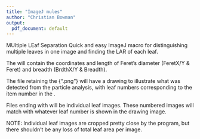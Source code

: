 ```yaml
---
title: "ImageJ mules"
author: "Christian Bowman"
output:
  pdf_document: default
---
```


\section{mules}
MUltiple LEaf Separation\newline
Quick and easy ImageJ macro for distinguishing multiple leaves in one image and finding the LAR of each leaf. \newline

\textbf{As with all image analysis projects, be sure to have a backup of your original images before starting!!}

\subsection{Workflow:}

\begin{enumerate}
  \item Download mules.ijm
  \item Open ImageJ/ FIJI
  \item Navigate to Plugins > Macros > Edit... 
  
      \begin{minipage}[t]{\linewidth}   %https://tex.stackexchange.com/questions/46230/whats-the-best-way-to-include-graphics-in-an-enumerated-list
        \raggedright
        \includegraphics[width=.8\linewidth]{/home/cb/bioprogs/projects/fieldDIA/docs/demo_imgs/mules-01.png}%
        \medskip
      \end{minipage}
      
  \item Open the mules.ijm file (most likely in your /Downloads folder) and a box containing the macro will appear
  
      \begin{minipage}[t]{\linewidth}   %https://tex.stackexchange.com/questions/46230/whats-the-best-way-to-include-graphics-in-an-enumerated-list
        \raggedright
        \includegraphics[width=.8\linewidth]{/home/cb/bioprogs/projects/fieldDIA/docs/demo_imgs/mules-02.png}%
        \medskip
      \end{minipage}
  
  \item \underline{Do NOT open any images}- this macro works through the given folder and does not need a starting image. You should only have the macro window open at this time.
  
  \pagebreak
  
  \item Click "Run" on the box with the mules.ijm file and select the folder containing the images you want processed as well as where you would like the outputs to go.
  
        \begin{minipage}[t]{\linewidth}   %https://tex.stackexchange.com/questions/46230/whats-the-best-way-to-include-graphics-in-an-enumerated-list
        \raggedright
        \includegraphics[width=.8\linewidth]{/home/cb/bioprogs/projects/fieldDIA/docs/demo_imgs/mules-03.png}%
        \medskip
        \end{minipage}
        \begin{minipage}[t]{\linewidth}  
        \raggedright
        \includegraphics[width=.8\linewidth]{/home/cb/bioprogs/projects/fieldDIA/docs/demo_imgs/mules-04.png}%
        \medskip
        \end{minipage}
      
  \item You should see the screen flash a lot as the images gets processed. Your original image will close and a few output boxes will remain.
  
        \begin{minipage}[t]{\linewidth}   %https://tex.stackexchange.com/questions/46230/whats-the-best-way-to-include-graphics-in-an-enumerated-list
        \raggedright
        \includegraphics[width=.8\linewidth]{/home/cb/bioprogs/projects/fieldDIA/docs/demo_imgs/mules-05.png}%
        \medskip
      \end{minipage}
  
  \pagebreak
  
  \item Check your folder containing the original image. You should see several new files that are split from the original.
  
        \begin{minipage}[t]{\linewidth}   %https://tex.stackexchange.com/questions/46230/whats-the-best-way-to-include-graphics-in-an-enumerated-list
        \raggedright
        \includegraphics[width=.8\linewidth]{/home/cb/bioprogs/projects/fieldDIA/docs/demo_imgs/mules-06.png}%
        \medskip
      \end{minipage}

\end{enumerate}

\subsection{Output:}

The \underline{".csv" file} will contain the coordinates and length of Feret's diameter (FeretX/Y & Feret) and breadth (BrdthX/Y & Breadth).\newline
  
The file retaining the {"<original name>.png"} will have a drawing to illustrate what was detected from the particle analysis, with leaf numbers corresponding to the item number in the \underline{".csv" file}.\newline
  
Files ending with \underline{"_no#.png"} will be individual leaf images. These numbered images will match with whatever leaf number is shown in the drawing image.\newline


NOTE: Individual leaf images are cropped pretty close by the program, but there shouldn't be any loss of total leaf area per image.
    
